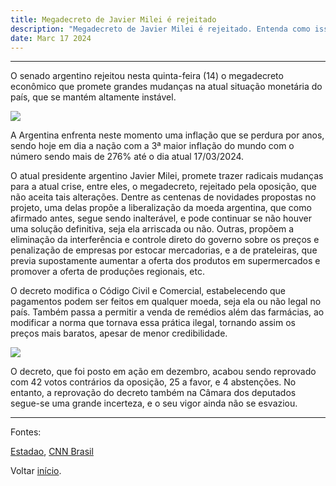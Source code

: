 ---
title: Megadecreto de Javier Milei é rejeitado
description: "Megadecreto de Javier Milei é rejeitado. Entenda como isso influencia na economia da Argentina."
date: Marc 17 2024
---

---

O senado argentino rejeitou nesta quinta-feira (14) o megadecreto econômico que promete grandes mudanças na atual situação monetária do país, que se mantém altamente instável.

<img class="border-solid border-2 border-none" src="https://s2-valor.glbimg.com/51THustePGxDyyQpSvk1BH72B8s=/0x0:3058x2039/984x0/smart/filters:strip_icc()/i.s3.glbimg.com/v1/AUTH_63b422c2caee4269b8b34177e8876b93/internal_photos/bs/2023/i/v/vvWjB2TnSak1s3zlKfPA/46e0981c546f425da09654720a2649f4-1-76b004883b184ce6aa62d3d39aac89a6.jpg"/>

A Argentina enfrenta neste momento uma inflação que se perdura por anos, sendo hoje em dia a nação com a 3ª maior inflação do mundo com o número sendo mais de 276% até o dia atual 17/03/2024.

O atual presidente argentino Javier Milei, promete trazer radicais mudanças para a atual crise, entre eles, o megadecreto, rejeitado pela oposição, que não aceita tais alterações.
Dentre as centenas de novidades propostas no projeto, uma delas propõe a liberalização da moeda argentina, que como afirmado antes, segue sendo inalterável, e pode continuar se não houver uma solução definitiva, seja ela arriscada ou não.
Outras, propõem a eliminação da interferência e controle direto do governo sobre os preços e penalização de empresas por estocar mercadorias, e a de prateleiras, que previa supostamente aumentar a oferta dos produtos em supermercados e promover a oferta de produções regionais, etc.

O decreto modifica o Código Civil e Comercial, estabelecendo que pagamentos podem ser feitos em qualquer moeda, seja ela ou não legal no país. Também passa a permitir a venda de remédios além das farmácias, ao modificar a norma que tornava essa prática ilegal, tornando assim os preços mais baratos, apesar de menor credibilidade.

<img src="https://i.imgur.com/0J85gEA.jpeg"/>

O decreto, que foi posto em ação em dezembro, acabou sendo reprovado com 42 votos contrários da oposição, 25 a favor, e 4 abstenções.
No entanto, a reprovação do decreto também na Câmara dos deputados segue-se uma grande incerteza, e o seu vigor ainda não se esvaziou.

---

Fontes:

[Estadao](https://www.estadao.com.br/internacional/decreto-de-milei-na-argentina-abre-caminho-para-privatizar-todas-as-empresas-estatais/),
[CNN Brasil](https://www.cnnbrasil.com.br/internacional/milei-tem-derrota-no-senado-que-rejeita-megadecreto-para-desregular-economia/ )

Voltar [início](/).